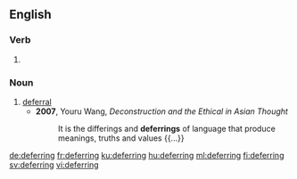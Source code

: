 ==English==

===Verb===
{{head|en|present participle}}

# {{present participle of|defer|lang=en|nocat=1}}

===Noun===
{{en-noun}}

# [[deferral]]
#* '''2007''', Youru Wang, ''Deconstruction and the Ethical in Asian Thought''
#*: It is the differings and '''deferrings''' of language that produce meanings, truths and values {{...}}

[[de:deferring]]
[[fr:deferring]]
[[ku:deferring]]
[[hu:deferring]]
[[ml:deferring]]
[[fi:deferring]]
[[sv:deferring]]
[[vi:deferring]]